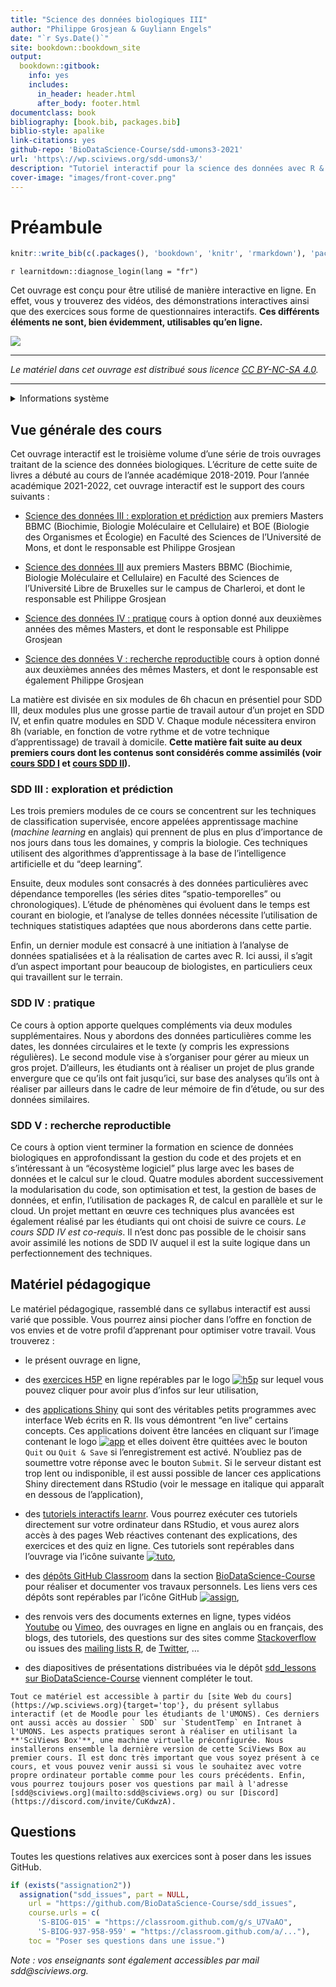 ```yaml
--- 
title: "Science des données biologiques III"
author: "Philippe Grosjean & Guyliann Engels"
date: "`r Sys.Date()`"
site: bookdown::bookdown_site
output:
  bookdown::gitbook:
    info: yes
    includes:
      in_header: header.html
      after_body: footer.html
documentclass: book
bibliography: [book.bib, packages.bib]
biblio-style: apalike
link-citations: yes
github-repo: 'BioDataScience-Course/sdd-umons3-2021'
url: 'https\://wp.sciviews.org/sdd-umons3/'
description: "Tutoriel interactif pour la science des données avec R & SciViews-R III."
cover-image: "images/front-cover.png"
---
```


# Préambule {-}

```r
knitr::write_bib(c(.packages(), 'bookdown', 'knitr', 'rmarkdown'), 'packages.bib')
```

`r learnitdown::diagnose_login(lang = "fr")`

Cet ouvrage est conçu pour être utilisé de manière interactive en ligne. En effet, vous y trouverez des vidéos, des démonstrations interactives ainsi que des exercices sous forme de questionnaires interactifs. **Ces différents éléments ne sont, bien évidemment, utilisables qu'en ligne.**

![](images/front-cover.png)

----

_Le matériel dans cet ouvrage est distribué sous licence [CC BY-NC-SA 4.0](https://creativecommons.org/licenses/by-nc-sa/4.0/deed.fr)._

----

<details><summary>Informations système</summary>

```r
sessioninfo::session_info()
```

</details>

## Vue générale des cours {-}

Cet ouvrage interactif est le troisième volume d'une série de trois ouvrages traitant de la science des données biologiques. L'écriture de cette suite de livres a débuté au cours de l'année académique 2018-2019. Pour l'année académique 2021-2022, cet ouvrage interactif est le support des cours suivants\ :

- [Science des données III\ : exploration et prédiction](http://applications.umons.ac.be/web/fr/pde/2021-2022/ue/US-M1-BIOL60-004-M.htm) aux premiers Masters BBMC (Biochimie, Biologie Moléculaire et Cellulaire) et BOE (Biologie des Organismes et Écologie) en Faculté des Sciences de l'Université de Mons, et dont le responsable est Philippe Grosjean

- [Science des données III](https://www.ulb.be/fr/programme/binf-y402) aux premiers Masters BBMC (Biochimie, Biologie Moléculaire et Cellulaire) en Faculté des Sciences de l'Université Libre de Bruxelles sur le campus de Charleroi, et dont le responsable est Philippe Grosjean

- [Science des données IV\ : pratique](http://applications.umons.ac.be/web/fr/pde/2021-2022/ue/US-M2-BIOEFA-017-M.htm) cours à option donné aux deuxièmes années des mêmes Masters, et dont le responsable est Philippe Grosjean

- [Science des données V\ : recherche reproductible](http://applications.umons.ac.be/web/fr/pde/2021-2022/ue/US-M2-BIOEFA-015-M.htm) cours à option donné aux deuxièmes années des mêmes Masters, et dont le responsable est également Philippe Grosjean

La matière est divisée en six modules de 6h chacun en présentiel pour SDD III, deux modules plus une grosse partie de travail autour d'un projet en SDD IV, et enfin quatre modules en SDD V. Chaque module nécessitera environ 8h (variable, en fonction de votre rythme et de votre technique d'apprentissage) de travail à domicile. **Cette matière fait suite au deux premiers cours dont les contenus sont considérés comme assimilés (voir [cours SDD I](https://wp.sciviews.org/sdd-umons){target='top'} et [cours SDD II](https://wp.sciviews.org/sdd-umons2){target='top'}).**

<!-- A faire: un diagramme qui montre la relation entre ces différents modules, et avec les modules des deux cours précédents -->

### SDD III : exploration et prédiction {-}

Les trois premiers modules de ce cours se concentrent sur les techniques de classification supervisée, encore appelées apprentissage machine (*machine learning* en anglais) qui prennent de plus en plus d'importance de nos jours dans tous les domaines, y compris la biologie. Ces techniques utilisent des algorithmes d'apprentissage à la base de l'intelligence artificielle et du "deep learning".

Ensuite, deux modules sont consacrés à des données particulières avec dépendance temporelles (les séries dites "spatio-temporelles" ou chronologiques). L'étude de phénomènes qui évoluent dans le temps est courant en biologie, et l'analyse de telles données nécessite l'utilisation de techniques statistiques adaptées que nous aborderons dans cette partie.

Enfin, un dernier module est consacré à une initiation à l'analyse de données spatialisées et à la réalisation de cartes avec R. Ici aussi, il s'agit d'un aspect important pour beaucoup de biologistes, en particuliers ceux qui travaillent sur le terrain.

### SDD IV : pratique {-}

Ce cours à option apporte quelques compléments via deux modules supplémentaires. Nous y abordons des données particulières comme les dates, les données circulaires et le texte (y compris les expressions régulières). Le second module vise à s'organiser pour gérer au mieux un gros projet. D'ailleurs, les étudiants ont à réaliser un projet de plus grande envergure que ce qu'ils ont fait jusqu'ici, sur base des analyses qu'ils ont à réaliser par ailleurs dans le cadre de leur mémoire de fin d'étude, ou sur des données similaires.

### SDD V : recherche reproductible {-}

Ce cours à option vient terminer la formation en science de données biologiques en approfondissant la gestion du code et des projets et en s'intéressant à un "écosystème logiciel" plus large avec les bases de données et le calcul sur le cloud. Quatre modules abordent successivement la modularisation du code, son optimisation et test, la gestion de bases de données, et enfin, l'utilisation de packages R, de calcul en parallèle et sur le cloud. Un projet mettant en œuvre ces techniques plus avancées est également réalisé par les étudiants qui ont choisi de suivre ce cours. *Le cours SDD IV est co-requis*. Il n'est donc pas possible de le choisir sans avoir assimilé les notions de SDD IV auquel il est la suite logique dans un perfectionnement des techniques.

## Matériel pédagogique {-}

Le matériel pédagogique, rassemblé dans ce syllabus interactif est aussi varié que possible. Vous pourrez ainsi piocher dans l'offre en fonction de vos envies et de votre profil d'apprenant pour optimiser votre travail. Vous trouverez\ :

- le présent ouvrage en ligne,

- des [exercices H5P](http://www.h5p.org) en ligne repérables par le logo [![h5p](images/list-h5p.png)](https://wp.sciviews.org/h5p/){target='top'} sur lequel vous pouvez cliquer pour avoir plus d'infos sur leur utilisation,

- des [applications Shiny](https://shiny.rstudio.com/) qui sont des véritables petits programmes avec interface Web écrits en R. Ils vous démontrent "en live" certains concepts. Ces applications doivent être lancées en cliquant sur l'image contenant le logo [![app](images/list-app.png)](https://wp.sciviews.org/shiny_app/){target='top'} et elles doivent être quittées avec le bouton `Quit` ou `Quit & Save` si l'enregistrement est activé. N'oubliez pas de soumettre votre réponse avec le bouton `Submit`. Si le serveur distant est trop lent ou indisponible, il est aussi possible de lancer ces applications Shiny directement dans RStudio (voir le message en italique qui apparaît en dessous de l'application),

- des [tutoriels interactifs learnr](https://rstudio.github.io/learnr/). Vous pourrez exécuter ces tutoriels directement sur votre ordinateur dans RStudio, et vous aurez alors accès à des pages Web réactives contenant des explications, des exercices et des quiz en ligne. Ces tutoriels sont repérables dans l'ouvrage via l'icône suivante [![tuto](images/list-tuto.png)](https://wp.sciviews.org/tutorial/){target='top'},

- des [dépôts GitHub Classroom](https://classroom.github.com/) dans la section [BioDataScience-Course](https://www.github.com/BioDataScience-Course) pour réaliser et documenter vos travaux personnels. Les liens vers ces dépôts sont repérables par l'icône GitHub [![assign](images/list-assign.png)](https://wp.sciviews.org/github_assignation/){target='top'},

- des renvois vers des documents externes en ligne, types vidéos [Youtube](https://www.youtube.com/) ou [Vimeo](https://vimeo.com/), des ouvrages en ligne en anglais ou en français, des blogs, des tutoriels, des questions sur des sites comme [Stackoverflow](https://stackoverflow.com/) ou issues des [mailing lists R](https://www.r-project.org/mail.html), de [Twitter](https://twitter.com/), ...

- des diapositives de présentations distribuées via le dépôt [sdd_lessons sur BioDataScience-Course](https://github.com/BioDataScience-Course/sdd_lessons) viennent compléter le tout.

```block
Tout ce matériel est accessible à partir du [site Web du cours](https://wp.sciviews.org){target='top'}, du présent syllabus interactif (et de Moodle pour les étudiants de l'UMONS). Ces derniers ont aussi accès au dossier ` SDD` sur `StudentTemp` en Intranet à l'UMONS. Les aspects pratiques seront à réaliser en utilisant la **'SciViews Box'**, une machine virtuelle préconfigurée. Nous installerons ensemble la dernière version de cette SciViews Box au premier cours. Il est donc très important que vous soyez présent à ce cours, et vous pouvez venir aussi si vous le souhaitez avec votre propre ordinateur portable comme pour les cours précédents. Enfin, vous pourrez toujours poser vos questions par mail à l'adresse [sdd@sciviews.org](mailto:sdd@sciviews.org) ou sur [Discord](https://discord.com/invite/CuKdwzA).
```

## Questions {-} 

Toutes les questions relatives aux exercices sont à poser dans les issues GitHub. 

```r
if (exists("assignation2"))
  assignation("sdd_issues", part = NULL,
    url = "https://github.com/BioDataScience-Course/sdd_issues",
    course.urls = c(
      'S-BIOG-015' = "https://classroom.github.com/g/s_U7VaAO",
      'S-BIOG-937-958-959' = "https://classroom.github.com/a/..."),
    toc = "Poser ses questions dans une issue.")
```

*Note : vos enseignants sont également accessibles par mail sdd@sciviews.org.*
